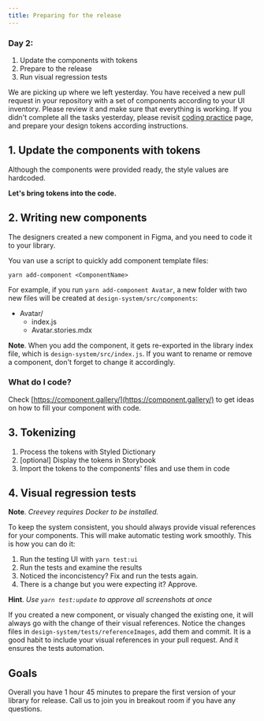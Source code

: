 ```yaml
---
title: Preparing for the release
---
```


### Day 2:

1. Update the components with tokens
1. Prepare to the release
1. Run visual regression tests

We are picking up where we left yesterday. You have received a new pull request in your repository with a set of components according to your UI inventory. Please review it and make sure that everything is working.
If you didn't complete all the tasks yesterday, please revisit [coding practice](./coding-practice) page, and prepare your design tokens according instructions.

## 1. Update the components with tokens

Although the components were provided ready, the style values are hardcoded.

**Let's bring tokens into the code.**

## 2. Writing new components

The designers created a new component in Figma, and you need to code it to your library.

You van use a script to quickly add component template files:

```
yarn add-component <ComponentName>
```

For example, if you run `yarn add-component Avatar`, a new folder with two new files will be created at `design-system/src/components`:

- Avatar/
  - index.js
  - Avatar.stories.mdx

**Note**. When you add the component, it gets re-exported in the library index file,
which is `design-system/src/index.js`. If you want to rename or remove a component,
don't forget to change it accordingly.

### What do I code?

Check [https://component.gallery/](https://component.gallery/) to get ideas on how to fill your
component with code.

## 3. Tokenizing

1. Process the tokens with Styled Dictionary
1. [optional] Display the tokens in Storybook
1. Import the tokens to the components' files and use them in code

## 4. Visual regression tests

**Note**. _Creevey requires Docker to be installed._

To keep the system consistent, you should always provide visual references for your
components. This will make automatic testing work smoothly. This is how
you can do it:

1. Run the testing UI with `yarn test:ui`
2. Run the tests and examine the results
3. Noticed the inconcistency? Fix and run the tests again.
4. There is a change but you were expecting it? Approve.

**Hint**. _Use `yarn test:update` to approve all screenshots at once_

If you created a new component, or visualy changed the existing one, it
will always go with the change of their visual references. Notice the changes
files in `design-system/tests/referenceImages`, add them and commit. It is
a good habit to include your visual references in your pull request. And it
ensures the tests automation.

## Goals

Overall you have 1 hour 45 minutes to prepare the first version of your library for release. Call us to join you in breakout room if you have any questions.